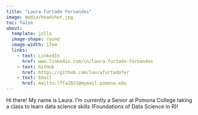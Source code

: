 ```yaml
---
title: "Laura Furtado Fernandes"
image: media/headshot.jpg
toc: false
about: 
  template: jolla
  image-shape: round
  image-width: 17em
  links:
    - text: LinkedIn
      href: www.linkedin.com/in/laura-furtado-fernandes
    - text: GitHub
      href: https://github.com/laurafurtadofer
    - text: Email
      href: mailto:lffa2021@mymail.pomona.edu
---
```


Hi there! My name is Laura. I'm currently a Senior at Pomona College taking a class to learn data science skills (Foundations of Data Science in R)!

